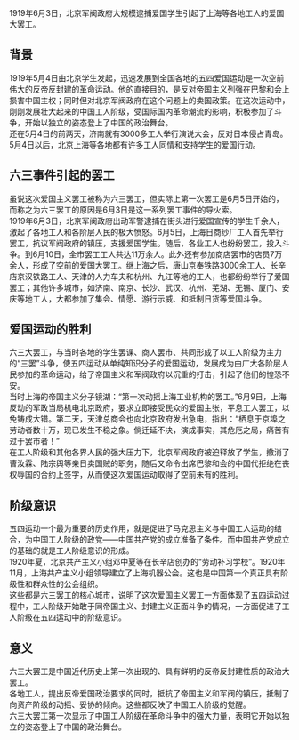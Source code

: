 {{multiple issues|
{{globalize|time=2013-12-14T06:45:20+00:00}}
{{inappropriate tone|time=2013-12-14T06:45:20+00:00}}
{{newsrelease|time=2013-12-14T06:45:20+00:00}}
{{original research|time=2013-12-14T06:45:20+00:00}}
{{unreferenced|time=2013-12-14T06:45:20+00:00}}
}}
1919年6月3日，北京军阀政府大规模逮捕爱国学生引起了上海等各地工人的爱国大罢工。
==背景==

1919年5月4日由北京学生发起，迅速发展到全国各地的五四爱国运动是一次空前伟大的反帝反封建的革命运动。他的直接目的，是反对帝国主义列强在巴黎和会上损害中国主权；同时但对北京军阀政府在这个问题上的卖国政策。在这次运动中，刚刚发展壮大起来的中国工人阶级，受国际国内革命潮流的影响，积极参加了斗争，开始以独立的姿态登上了中国的政治舞台。<br />

还在5月4日的前两天，济南就有3000多工人举行演说大会，反对日本侵占青岛。5月4日以后，北京上海等各地都有许多工人同情和支持学生的爱国行动。
==六三事件引起的罢工==

虽说这次爱国主义罢工被称为六三罢工，但实际上第一次罢工是6月5日开始的，而称之为六三罢工的原因是6月3日是这一系列罢工事件的导火索。<br />

1919年6月3日，北京军阀政府出动军警逮捕在街头进行爱国宣传的学生千余人，激起了各地工人和各阶层人民的极大愤怒。6月5日，上海日商纱厂工人首先举行罢工，抗议军阀政府的镇压，支援爱国学生。随后，各业工人也纷纷罢工，投入斗争。到6月10日，全市罢工工人共达11万余人。此外还有参加商店罢市的店员7万余人，形成了空前的爱国大罢工。继上海之后，唐山京奉铁路3000余工人、长辛店京汉铁路工人、天津的人力车夫和杭州、九江等地的工人，也都纷纷举行了爱国罢工；其他许多城市，如济南、南京、长沙、武汉、杭州、芜湖、无锡、厦门、安庆等地工人，大都参加了集会、情愿、游行示威、和抵制日货等爱国斗争。

==爱国运动的胜利==

六三大罢工，与当时各地的学生罢课、商人罢市、共同形成了以工人阶级为主力的“三罢”斗争，使五四运动从单纯知识分子的爱国运动，发展成为由广大各阶层人民参加的革命运动，给了帝国主义和军阀政府以沉重的打击，引起了他们的惶恐不安。<br />
当时上海的帝国主义分子镜湖：“第一次动摇上海工业机构的罢工。”6月9日，上海反动的军政当局机电北京政府，要求立即接受民众的爱国主张，平息工人罢工，以免铸成大错。第二天，天津总商会也向北京政府发出急电，指出：“栖息于京埠之劳动者数十万，现已发生不稳之象。倘迁延不决，演成事实，其危厄之局，痛苦有过于罢市者！”<br />
在工人阶级和其他各界人民的强大压力下，北京军阀政府被迫释放了学生，撤消了曹汝霖、陆宗舆等亲日卖国贼的职务，随后又命令出席巴黎和会的中国代拒绝在丧权辱国的合约上签字，从而使这次爱国运动取得了空前未有的胜利。

==阶级意识==
五四运动一个最为重要的历史作用，就是促进了马克思主义与中国工人运动的结合，为中国工人阶级的政党——中国共产党的成立准备了条件。而中国共产党成立的基础的就是工人阶级意识的形成。<br />
1920年夏，北京共产主义小组邓中夏等在长辛店创办的“劳动补习学校”。1920年11月，上海共产主义小组领导建立了上海机器公会。这也是中国第一个真正具有阶级性和群众性的公会组织。<br />
这些都是六三罢工的核心城市，说明了这次爱国主义罢工一方面体现了五四运动过程中，工人阶级开始敢于同帝国主义、封建主义正面斗争的情况，一方面促进了工人阶级在五四运动中的阶级意识。

==意义==

六三大罢工是中国近代历史上第一次出现的、具有鲜明的反帝反封建性质的政治大罢工。<br />

各地工人，提出反帝爱国政治要求的同时，抵抗了帝国主义和军阀的镇压，抵制了向资产阶级的动摇、妥协的倾向。这些都反映了中国工人阶级的觉醒。<br />

六三大罢工第一次显示了中国工人阶级在革命斗争中的强大力量，表明它开始以独立的姿态登上了中国的政治舞台。